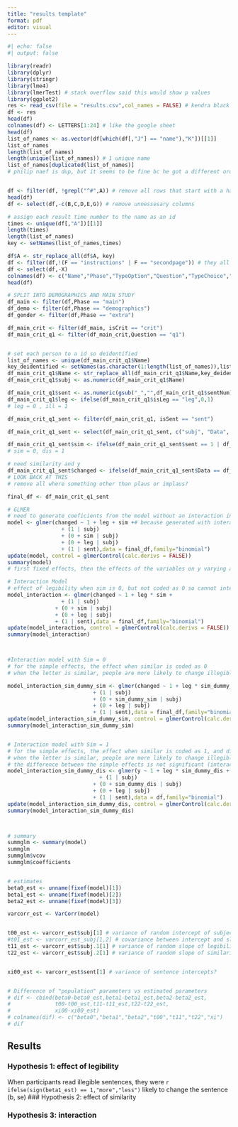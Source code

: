 ```yaml
---
title: "results template"
format: pdf
editor: visual
---
```


```r
#| echo: false
#| output: false

library(readr)
library(dplyr)
library(stringr)
library(lme4)
library(lmerTest) # stack overflow said this would show p values
library(ggplot2)
res <- read_csv(file = "results.csv",col_names = FALSE) # kendra black and second philip naef was removed prior to this csv
df <- res
head(df)
colnames(df) <- LETTERS[1:24] # like the google sheet
head(df)
list_of_names <- as.vector(df[which(df[,"J"] == "name"),"K"])[[1]]
list_of_names
length(list_of_names)
length(unique(list_of_names)) # 1 unique name
list_of_names[duplicated(list_of_names)]
# philip naef is dup, but it seems to be fine bc he got a different order of words/sentences


df <- filter(df, !grepl("^#",A)) # remove all rows that start with a hashtag which are all the comments
head(df)
df <- select(df,-c(B,C,D,E,G)) # remove unnessesary columns

# assign each result time number to the name as an id
times <- unique(df[,"A"])[[1]]
length(times)
length(list_of_names)
key <- setNames(list_of_names,times)

df$A <- str_replace_all(df$A, key)
df <- filter(df,!(F == "instructions" | F == "secondpage")) # they all consented and have native english so can remove that part
df <- select(df,-X)
colnames(df) <- c("Name","Phase","TypeOption","Question","TypeChoice","Data","Timing","Num","Item","Group","isCrit","isLeg","isSent","isMain","sentNum","text","author","fileName")
head(df)

# SPLIT INTO DEMOGRAPHICS AND MAIN STUDY
df_main <- filter(df,Phase == "main")
df_demo <- filter(df,Phase == "demographics")
df_gender <- filter(df,Phase == "extra")

df_main_crit <- filter(df_main, isCrit == "crit")
df_main_crit_q1 <- filter(df_main_crit,Question == "q1")


# set each person to a id so deidentified
list_of_names <- unique(df_main_crit_q1$Name)
key_deidentified <- setNames(as.character(1:length(list_of_names)),list_of_names)
df_main_crit_q1$Name <- str_replace_all(df_main_crit_q1$Name,key_deidentified)
df_main_crit_q1$subj <- as.numeric(df_main_crit_q1$Name)

df_main_crit_q1$sent <- as.numeric(gsub("_","",df_main_crit_q1$sentNum)) # remove the first character with is an underscore
df_main_crit_q1$leg <- ifelse(df_main_crit_q1$isLeg == "leg",0,1)
# leg = 0 , ill = 1

df_main_crit_q1_sent <- filter(df_main_crit_q1, isSent == "sent")

df_main_crit_q1_sent <- select(df_main_crit_q1_sent, c("subj", "Data", "leg", "sent", "text", "author", "fileName"))

df_main_crit_q1_sent$sim <- ifelse(df_main_crit_q1_sent$sent == 1 | df_main_crit_q1_sent$sent == 2 | df_main_crit_q1_sent$sent == 5 | df_main_crit_q1_sent$sent == 6 | df_main_crit_q1_sent$sent == 9 | df_main_crit_q1_sent$sent == 12 | df_main_crit_q1_sent$sent == 16 | df_main_crit_q1_sent$sent == 17 | df_main_crit_q1_sent$sent == 18 | df_main_crit_q1_sent$sent == 20, 0,1)
# sim = 0, dis = 1

# need similarity and y
df_main_crit_q1_sent$changed <- ifelse(df_main_crit_q1_sent$Data == df_main_crit_q1_sent$text,0,1)
# LOOK BACK AT THIS
# remove all where something other than plaus or implaus?

final_df <- df_main_crit_q1_sent

# GLMER
# need to generate coeficients from the model without an interaction in gibson study
model <- glmer(changed ~ 1 + leg + sim +# because generated with interaction, can still run a model without an interaction
                 + (1 | subj) 
                 + (0 + sim | subj)
                 + (0 + leg | subj)
                 + (1 | sent),data = final_df,family="binomial")
update(model, control = glmerControl(calc.derivs = FALSE))
summary(model)
# first fixed effects, then the effects of the variables on y varying across the subj/sent

# Interaction Model
# effect of legibility when sim is 0, but not coded as 0 so cannot interpret these coef
model_interaction <- glmer(changed ~ 1 + leg * sim + 
                 + (1 | subj) 
               + (0 + sim | subj)
               + (0 + leg | subj)
               + (1 | sent),data = final_df,family="binomial")
update(model_interaction, control = glmerControl(calc.derivs = FALSE))
summary(model_interaction)



#Interaction model with Sim = 0
# for the simple effects, the effect when similar is coded as 0
# when the letter is similar, people are more likely to change illegible sentences than legible sentences (because the estimate is positive)

model_interaction_sim_dummy_sim <- glmer(changed ~ 1 + leg * sim_dummy_sim  
                           + (1 | subj) 
                           + (0 + sim_dummy_sim | subj)
                           + (0 + leg | subj)
                           + (1 | sent),data = final_df,family="binomial")
update(model_interaction_sim_dummy_sim, control = glmerControl(calc.derivs = FALSE))
summary(model_interaction_sim_dummy_sim)


# Interaction model with Sim = 1
# for the simple effects, the effect when similar is coded as 1, and dissimilar is coded as 0
# when the letter is similar, people are more likely to change illegible sentences than legible sentences (because the estimate is positive)
# the difference between the simple effects is not significant (interaction is not significant)
model_interaction_sim_dummy_dis <- glmer(y ~ 1 + leg * sim_dummy_dis + 
                             + (1 | subj) 
                           + (0 + sim_dummy_dis | subj)
                           + (0 + leg | subj)
                           + (1 | sent),data = df,family="binomial")
update(model_interaction_sim_dummy_dis, control = glmerControl(calc.derivs = FALSE))
summary(model_interaction_sim_dummy_dis)



# summary
summglm <- summary(model)
summglm
summglm$vcov
summglm$coefficients


# estimates
beta0_est <- unname(fixef(model)[1])
beta1_est <- unname(fixef(model)[2])
beta2_est <- unname(fixef(model)[3])

varcorr_est <- VarCorr(model)


t00_est <- varcorr_est$subj[1] # variance of random intercept of subject
#t01_est <- varcorr_est_subj[1,2] # covariance between intercept and slope
t11_est <- varcorr_est$subj.1[1] # variance of random slope of legibility by subject
t22_est <- varcorr_est$subj.2[1] # variance of random slope of similarity by participant


xi00_est <- varcorr_est$sent[1] # variance of sentence intercepts?


# Difference of "population" parameters vs estimated parameters
# dif <- cbind(beta0-beta0_est,beta1-beta1_est,beta2-beta2_est,
#              t00-t00_est,t11-t11_est,t22-t22_est,
#              xi00-xi00_est)
# colnames(dif) <- c("beta0","beta1","beta2","t00","t11","t22","xi")
# dif
```

## Results

### Hypothesis 1: effect of legibility

When participants read illegible sentences, they were `r ifelse(sign(beta1_est) == 1,"more","less")` likely to change the sentence (b, se) \### Hypothesis 2: effect of similarity

### Hypothesis 3: interaction
